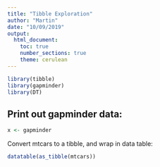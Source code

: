 ```yaml
---
title: "Tibble Exploration"
author: "Martin"
date: "10/09/2019"
output: 
  html_document:
    toc: true
    number_sections: true
    theme: cerulean
---
```

```r
library(tibble)
library(gapminder)
library(DT)
```

## Print out gapminder data:

```r
x <- gapminder
```
<!--This is a comment -->

Convert mtcars to a tibble, and wrap in data table:

```r
datatable(as_tibble(mtcars))
```

